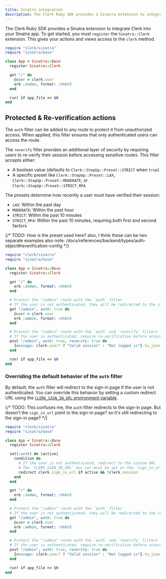```yaml
---
title: Sinatra integration
description: The Clerk Ruby SDK provides a Sinatra extension to integrate Clerk into your Sinatra app.
---
```


The Clerk Ruby SDK provides a Sinatra extension to integrate Clerk into your Sinatra app. To get started, you must `register` the `Sinatra::Clerk` extension. This gives your actions and views access to the `clerk` method.

```ruby {{ filename: 'app.rb' }}
require "clerk/sinatra"
require "sinatra/base"

class App < Sinatra::Base
  register Sinatra::Clerk

  get "/" do
    @user = clerk.user
    erb :index, format: :html5
  end

  run! if app_file == $0
end
```

## Protected & Re-verification actions

The `auth` filter can be added to any route to protect it from unauthorized access. When applied, this filter ensures that only authenticated users can access the route.

The `reverify` filter provides an additional layer of security by requiring users to re-verify their session before accessing sensitive routes. This filter accepts either:

- A boolean value (defaults to `Clerk::StepUp::Preset::STRICT` when `true`)
- A specific preset like `Clerk::StepUp::Preset::LAX`, `Clerk::StepUp::Preset::MODERATE`, or `Clerk::StepUp::Preset::STRICT_MFA`

The presets determine how recently a user must have verified their session:

- `LAX`: Within the past day
- `MODERATE`: Within the past hour
- `STRICT`: Within the past 10 minutes
- `STRICT_MFA`: Within the past 10 minutes, requiring both first and second factors

{/* TODO: How is the preset used here?
  also, I think these can be two separate examples
  also note: /docs/references/backend/types/auth-object#reverification-config
*/}

```ruby
require "clerk/sinatra"
require "sinatra/base"

class App < Sinatra::Base
  register Sinatra::Clerk

  get "/" do
    erb :index, format: :html5
  end

  # Protect the "/admin" route with the `auth` filter
  # If the user is not authenticated, they will be redirected to the sign-in page
  get "/admin", auth: true do
    @user = clerk.user
    erb :admin, format: :html5
  end

  # Protect the "/admin" route with the `auth` and `reverify` filters
  # If the user is authenticated, require re-verification before accessing the "/admin" route
  post "/admin", auth: true, reverify: true do
    {message: clerk.user? ? "Valid session" : "Not logged in"}.to_json
  end

  run! if app_file == $0
end
```

### Overriding the default behavior of the `auth` filter

By default, the `auth` filter will redirect to the sign-in page if the user is not authenticated. You can override this behavior by setting a custom redirect URL using the [`CLERK_SIGN_IN_URL` environment variable](/docs/quickstarts/ruby#environment-variables).

{/* TODO: This confuses me, the `auth` filter redirects to the sign-in page. But doesn't the `sign_in_url` point to the sign-in page? so it's still redirecting to the sign-in page? */}

```ruby {{ filename: 'app.rb' }}
require "clerk/sinatra"
require "sinatra/base"

class App < Sinatra::Base
  register Sinatra::Clerk

  set(:auth) do |active|
    condition do
      # If the user is not authenticated, redirect to the custom URL
      # The `CLERK_SIGN_IN_URL` env var must be set or the `sign_in_url` method will fail
      redirect clerk.sign_in_url if active && !clerk.session
    end
  end

  get "/" do
    erb :index, format: :html5
  end

  # Protect the "/admin" route with the `auth` filter
  # If the user is not authenticated, they will be redirected to the custom URL
  get "/admin", auth: true do
    @user = clerk.user
    erb :admin, format: :html5
  end

  # Protect the "/admin" route with the `auth` and `reverify` filters
  # If the user is authenticated, require re-verification before accessing the "/admin" route
  post "/admin", auth: true, reverify: true do
    {message: clerk.user? ? "Valid session" : "Not logged in"}.to_json
  end

  run! if app_file == $0
end
```
